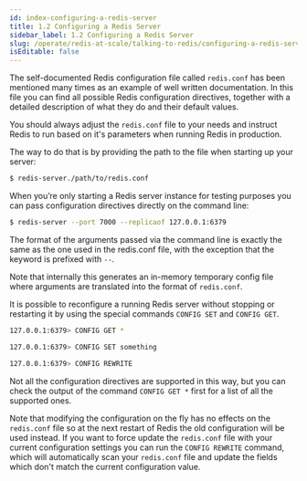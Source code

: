 ```yaml
---
id: index-configuring-a-redis-server
title: 1.2 Configuring a Redis Server
sidebar_label: 1.2 Configuring a Redis Server
slug: /operate/redis-at-scale/talking-to-redis/configuring-a-redis-server
isEditable: false
---
```



The self-documented Redis configuration file called `redis.conf` has been mentioned many times as an example of well written documentation. In this file you can find all possible Redis configuration directives, together with a detailed description of what they do and their default values.

You should always adjust the `redis.conf` file to your needs and instruct Redis to run based on it's parameters when running Redis in production.

The way to do that is by providing the path to the file when starting up your server:

```bash
$ redis-server./path/to/redis.conf
```

When you’re only starting a Redis server instance for testing purposes you can pass configuration directives directly on the command line:

```bash
$ redis-server --port 7000 --replicaof 127.0.0.1:6379
```

The format of the arguments passed via the command line is exactly the same as the one used in the redis.conf file, with the exception that the keyword is prefixed with `--`.

Note that internally this generates an in-memory temporary config file where arguments are translated into the format of `redis.conf`.

It is possible to reconfigure a running Redis server without stopping or restarting it by using the special commands `CONFIG SET` and `CONFIG GET`.

```bash
127.0.0.1:6379> CONFIG GET *

127.0.0.1:6379> CONFIG SET something

127.0.0.1:6379> CONFIG REWRITE
```

Not all the configuration directives are supported in this way, but you can check the output of the command `CONFIG GET *` first for a list of all the supported ones.

Note that modifying the configuration on the fly has no effects on the `redis.conf` file so at the next restart of Redis the old configuration will be used instead. If you want to force update the `redis.conf` file with your current configuration settings you can run the `CONFIG REWRITE` command, which will automatically scan your `redis.conf` file and update the fields which don't match the current configuration value.

